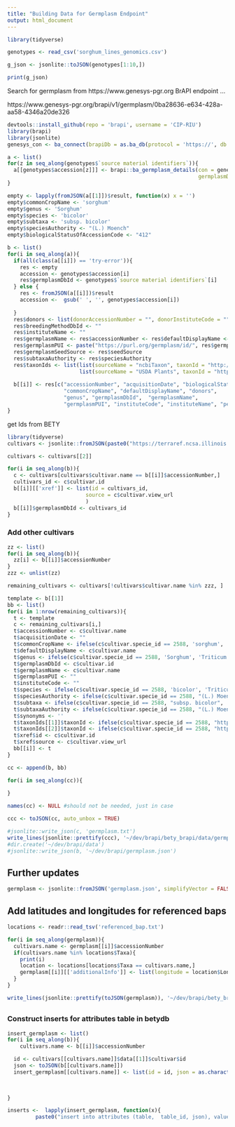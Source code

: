 ```yaml
---
title: "Building Data for Germplasm Endpoint"
output: html_document
---
```



```r
library(tidyverse)

genotypes <- read_csv('sorghum_lines_genomics.csv')

g_json <- jsonlite::toJSON(genotypes[1:10,])

print(g_json)
```


Search for germplasm from https://www.genesys-pgr.org BrAPI endpoint ... 

https://www.genesys-pgr.org/brapi/v1/germplasm/0ba28636-e634-428a-aa58-4346a20de326


```r
devtools::install_github(repo = 'brapi', username = 'CIP-RIU')
library(brapi)
library(jsonlite)
genesys_con <- ba_connect(brapiDb = as.ba_db(protocol = 'https://', db = 'www.genesys-pgr.org', secure = TRUE))

a <- list()
for(z in seq_along(genotypes$`source material identifiers`)){
  a[[genotypes$accession[z]]] <- brapi::ba_germplasm_details(con = genesys_con, rclass = 'json', 
                                                             germplasmDbId = genotypes$`source material identifiers`[z])
}

empty <- lapply(fromJSON(a[[1]])$result, function(x) x = '')
empty$commonCropName <- 'sorghum'
empty$genus <- 'Sorghum'
empty$species <- 'bicolor'
empty$subtaxa <- 'subsp. bicolor'
empty$speciesAuthority <- "(L.) Moench"
empty$biologicalStatusOfAccessionCode <- "412"

b <- list()
for(i in seq_along(a)){
  if(all(class(a[[i]]) == 'try-error')){
    res <- empty
    accession <- genotypes$accession[i]
    res$germplasmDbId <- genotypes$`source material identifiers`[i]
  } else {
    res <- fromJSON(a[[i]])$result
    accession <-  gsub(' ', '', genotypes$accession[i])
  
  }
  res$donors <- list(donorAccessionNumber = "", donorInstituteCode = "", germplasmPUI = "")
  res$breedingMethodDbId <- ""
  res$instituteName <- ""
  res$germplasmName <- res$accessionNumber <- res$defaultDisplayName <- accession
  res$germplasmPUI <- paste("https://purl.org/germplasm/id/", res$germplasmDbId, sep = "")
  res$germplasmSeedSource <- res$seedSource
  res$subtaxaAuthority <- res$speciesAuthority
  res$taxonIds <- list(list(sourceName = "ncbiTaxon", taxonId = "http://purl.obolibrary.org/obo/NCBITaxon_4558"),
                       list(sourceName = "USDA Plants", taxonId = "https://plants.usda.gov/core/profile?symbol=SOBIB"))
  
  b[[i]] <- res[c("accessionNumber", "acquisitionDate", "biologicalStatusOfAccessionCode", "breedingMethodDbId",
                  "commonCropName", "defaultDisplayName", "donors",
                  "genus", "germplasmDbId",  "germplasmName",
                  "germplasmPUI", "instituteCode", "instituteName", "pedigree", "seedSource", "species", "speciesAuthority", "subtaxa", "subtaxaAuthority", "synonyms", "taxonIds", "typeOfGermplasmStorageCode")]
}

```

get Ids from BETY

```r
library(tidyverse)
cultivars <- jsonlite::fromJSON(paste0("https://terraref.ncsa.illinois.edu/bety/api/v1/cultivars?key=9999999999999999999999999999999999999999&limit=none"), flatten = TRUE, simplifyVector = TRUE)

cultivars <- cultivars[[2]]

```

```r

for(i in seq_along(b)){
  c <- cultivars[cultivars$cultivar.name == b[[i]]$accessionNumber,]
  cultivars_id <- c$cultivar.id
  b[[i]][['xref']] <- list(id = cultivars_id, 
                         source = c$cultivar.view_url
                         )
  b[[i]]$germplasmDbId <- cultivars_id
}
```


### Add other cultivars

```r


zz <- list()
for(i in seq_along(b)){
  zz[i] <- b[[i]]$accessionNumber
}
zzz <- unlist(zz)

remaining_cultivars <- cultivars[!cultivars$cultivar.name %in% zzz, ]

template <- b[[1]]
bb <- list()
for(i in 1:nrow(remaining_cultivars)){
  t <- template
  c <- remaining_cultivars[i,]
  t$accessionNumber <- c$cultivar.name
  t$acquisitionDate <- ""
  t$commonCropName <- ifelse(c$cultivar.specie_id == 2588, 'sorghum', 'wheat')
  t$defaultDisplayName <- c$cultivar.name
  t$genus <- ifelse(c$cultivar.specie_id == 2588, 'Sorghum', 'Triticum')
  t$germplasmDbId <- c$cultivar.id
  t$germplasmName <- c$cultivar.name
  t$germplasmPUI <- ""
  t$instituteCode <- ""
  t$species <- ifelse(c$cultivar.specie_id == 2588, 'bicolor', 'Triticum')
  t$speciesAuthority <- ifelse(c$cultivar.specie_id == 2588, "(L.) Moench", 'L.')
  t$subtaxa <- ifelse(c$cultivar.specie_id == 2588, "subsp. bicolor", '')
  t$subtaxaAuthority <- ifelse(c$cultivar.specie_id == 2588, "(L.) Moench", '')
  t$synonyms <- ''
  t$taxonIds[[1]]$taxonId <- ifelse(c$cultivar.specie_id == 2588, "http://purl.obolibrary.org/obo/NCBITaxon_4558", 'http://purl.obolibrary.org/obo/NCBITaxon_4565')
  t$taxonIds[[2]]$taxonId <- ifelse(c$cultivar.specie_id == 2588, "https://plants.usda.gov/core/profile?symbol=SOBIB", 'https://plants.usda.gov/core/profile?symbol=TRAE')
  t$xref$id <- c$cultivar.id
  t$xref$source <- c$cultivar.view_url
  bb[[i]] <- t
}

cc <- append(b, bb)
```


```r
for(i in seq_along(cc)){
  
}
```


```r
names(cc) <- NULL #should not be needed, just in case

ccc <- toJSON(cc, auto_unbox = TRUE)

#jsonlite::write_json(c, 'germplasm.txt')
write_lines(jsonlite::prettify(ccc), '~/dev/brapi/bety_brapi/data/germplasm.json')
#dir.create('~/dev/brapi/data')
#jsonlite::write_json(b, '~/dev/brapi/germplasm.json')

```


## Further updates

```r
germplasm <- jsonlite::fromJSON('germplasm.json', simplifyVector = FALSE)

```


## Add latitudes and longitudes for referenced baps

```r
locations <- readr::read_tsv('referenced_bap.txt')

for(i in seq_along(germplasm)){
  cultivars.name <- germplasm[[i]]$accessionNumber
  if(cultivars.name %in% locations$Taxa){
    print(i)
    location <- locations[locations$Taxa == cultivars.name,]
    germplasm[[i]][['additionalInfo']] <- list(longitude = location$Longitude, latitude = location$Latitude)
  }
}

write_lines(jsonlite::prettify(toJSON(germplasm)), '~/dev/brapi/bety_brapi/data/germplasm.json')

```

## 

### Construct inserts for attributes table in betydb


```r
insert_germplasm <- list()
for(i in seq_along(b)){
    cultivars.name <- b[[i]]$accessionNumber

  id <- cultivars[[cultivars.name]]$data[[1]]$cultivar$id
  json <- toJSON(b[[cultivars.name]])
  insert_germplasm[[cultivars.name]] <- list(id = id, json = as.character(json))

  
  
}

inserts <-  lapply(insert_germplasm, function(x){
         paste0("insert into attributes (table,  table_id, json), values (",x$id, "'cultivars'", x$json,");")})

```
